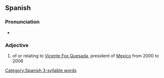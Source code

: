 ==Spanish==

===Pronunciation===
* {{es-IPA}}

===Adjective===
{{es-adj}}

# of or relating to [[w:Vicente Fox Quesada|Vicente Fox Quesada]], president of [[Mexico]] from 2000 to 2006
#: {{uxi|es|El gobierno '''foxista'''}}

[[Category:Spanish 3-syllable words]]